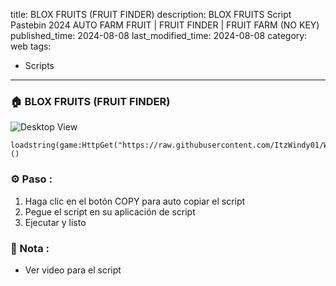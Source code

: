 title: BLOX FRUITS (FRUIT FINDER)
description: BLOX FRUITS Script Pastebin 2024 AUTO FARM FRUIT | FRUIT FINDER | FRUIT FARM (NO KEY)
published_time: 2024-08-08
last_modified_time: 2024-08-08
category: web
tags:
  - Scripts
---


### 🏠 BLOX FRUITS (FRUIT FINDER)

![Desktop View]($assets/images/posts/desktop_view.jpeg)


```
loadstring(game:HttpGet("https://raw.githubusercontent.com/ItzWindy01/WindyXBypass/main/FruitLoadder.lua"))()

```


### ⚙️ Paso :

1. Haga clic en el botón COPY para auto copiar el script
2. Pegue el script en su aplicación de script
3. Ejecutar y listo

### 📒 Nota :

- Ver video para el script
